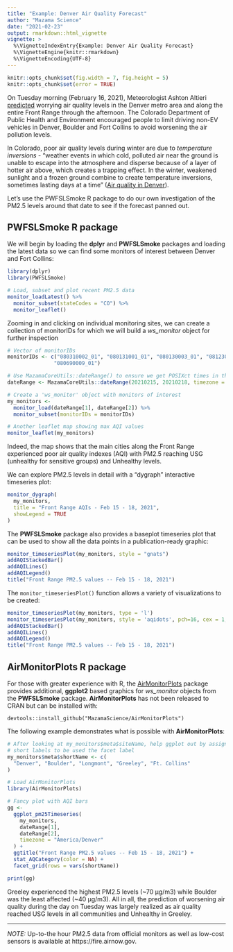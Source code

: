 ```yaml
---
title: "Example: Denver Air Quality Forecast"
author: "Mazama Science"
date: "2021-02-23"
output: rmarkdown::html_vignette
vignette: >
  %\VignetteIndexEntry{Example: Denver Air Quality Forecast}
  %\VignetteEngine{knitr::rmarkdown}
  %\VignetteEncoding{UTF-8}
---
```


```r
knitr::opts_chunk$set(fig.width = 7, fig.height = 5)
knitr::opts_chunk$set(error = TRUE)
```

On Tuesday morning (February 16, 2021), Meteorologist Ashton Altieri 
[predicted](https://denver.cbslocal.com/2021/02/16/denver-weather-air-quality-quickly-worsen-tuesday-more-snow-possible/) 
worrying air quality levels in the Denver metro area and along the entire Front 
Range through the afternoon. The Colorado Department of Public Health and 
Environment encouraged people to limit driving non-EV vehicles in Denver, Boulder
and Fort Collins to avoid worsening the air pollution levels.

In Colorado, poor air quality levels during winter are due to *temperature inversions* - 
"weather events in which cold, polluted air near the ground is unable to 
escape into the atmosphere and disperse because of a layer of hotter air above, 
which creates a trapping effect. In the winter, weakened sunlight and a frozen 
ground combine to create temperature inversions, sometimes lasting days at a 
time" ([Air quality in Denver](https://www.iqair.com/us/usa/colorado/denver)). 

Let's use the PWFSLSmoke R package to do our own investigation of the PM2.5 
levels around that date to see if the forecast panned out.

## PWFSLSmoke R package

We will begin by loading the **dplyr** and **PWFSLSmoke** packages and loading
the latest data so we can find some monitors of interest between Denver and
Fort Collins:

```r
library(dplyr)
library(PWFSLSmoke)

# Load, subset and plot recent PM2.5 data
monitor_loadLatest() %>%
  monitor_subset(stateCodes = "CO") %>%
  monitor_leaflet()
```


Zooming in and clicking on individual monitoring sites, we can create a collection
of monitorIDs for which we will build a _ws_monitor_ object for further inspection

```r
# Vector of monitorIDs
monitorIDs <- c("080310002_01", "080131001_01", "080130003_01", "081230006_01", 
               "080690009_01")

# Use MazamaCoreUtils::dateRange() to ensure we get POSIXct times in the local timezone
dateRange <- MazamaCoreUtils::dateRange(20210215, 20210218, timezone = "America/Denver")

# Create a 'ws_monitor' object with monitors of interest
my_monitors <- 
  monitor_load(dateRange[1], dateRange[2]) %>%
  monitor_subset(monitorIDs = monitorIDs)

# Another leaflet map showing max AQI values
monitor_leaflet(my_monitors)
```


Indeed, the map shows that the main cities along the Front Range experienced 
poor air quality indexes (AQI) with PM2.5 reaching USG (unhealthy for sensitive 
groups) and Unhealthy levels.

We can explore PM2.5 levels in detail with a "dygraph" interactive timeseries
plot:

```r
monitor_dygraph(
  my_monitors, 
  title = "Front Range AQIs - Feb 15 - 18, 2021", 
  showLegend = TRUE
)
```

The **PWFSLSmoke** package also provides a baseplot timeseries plot that can
be used to show all the data points in a publication-ready graphic:

```r
monitor_timeseriesPlot(my_monitors, style = "gnats")
addAQIStackedBar()
addAQILines()
addAQILegend()
title("Front Range PM2.5 values -- Feb 15 - 18, 2021")
```

The `monitor_timeseriesPlot()` function allows a variety of visualizations to
be created:

```r
monitor_timeseriesPlot(my_monitors, type = 'l')
monitor_timeseriesPlot(my_monitors, style = 'aqidots', pch=16, cex = 1, add = TRUE)
addAQIStackedBar()
addAQILines()
addAQILegend()
title("Front Range PM2.5 values -- Feb 15 - 18, 2021")
```

## AirMonitorPlots R package

For those with greater experience with R, the
[AirMonitorPlots](https://mazamascience.github.io/AirMonitorPlots/index.html) 
package provides additional, **ggplot2** based graphics for _ws_monitor_ objects 
from the **PWFSLSmoke** package. **AirMonitorPlots** has not been released to 
CRAN but can be installed with:

```
devtools::install_github("MazamaScience/AirMonitorPlots")
```

The following example demonstrates what is possible with **AirMonitorPlots**: 

```r
# After looking at my_monitors$meta$siteName, help ggplot out by assigning 
# short labels to be used the facet label
my_monitors$meta$shortName <- c(
  "Denver", "Boulder", "Longmont", "Greeley", "Ft. Collins"
)

# Load AirMonitorPlots
library(AirMonitorPlots)

# Fancy plot with AQI bars
gg <- 
  ggplot_pm25Timeseries(
    my_monitors,
    dateRange[1],
    dateRange[2],
    timezone = "America/Denver"
  ) +
  ggtitle("Front Range PM2.5 values -- Feb 15 - 18, 2021") +
  stat_AQCategory(color = NA) + 
  facet_grid(rows = vars(shortName)) 

print(gg)
```


Greeley experienced the highest PM2.5 levels (~70 µg/m3) 
while Boulder was the least affected (~40 µg/m3). All in all, the prediction of
worsening air quality during the day on Tuesday was largely realized as air 
quality reached USG levels in all communities and Unhealthy in Greeley.

-----

_NOTE:_  Up-to-the hour PM2.5 data from official monitors as well as low-cost 
sensors is available at https://fire.airnow.gov.
